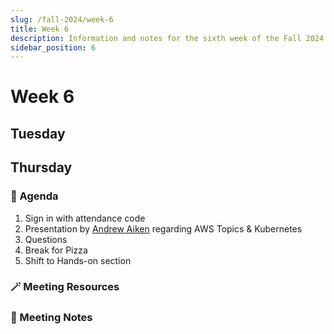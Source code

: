 ```yaml
---
slug: /fall-2024/week-6
title: Week 6
description: Information and notes for the sixth week of the Fall 2024 semester for the UMass Lowell Cloud Computing Club.
sidebar_position: 6
---
```


# Week 6

## Tuesday

## Thursday

### 🚩 Agenda
1. Sign in with attendance code
2. Presentation by [Andrew Aiken](https://github.com/andrew-aiken) regarding AWS Topics & Kubernetes
3. Questions
4. Break for Pizza
5. Shift to Hands-on section

### 🪄 Meeting Resources

### 📓 Meeting Notes
